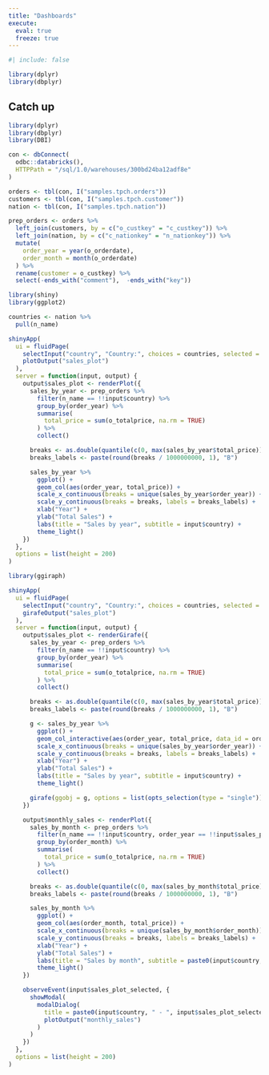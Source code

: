 ```yaml
---
title: "Dashboards"
execute: 
  eval: true
  freeze: true
---
```


```r
#| include: false

library(dplyr)
library(dbplyr)
```

## Catch up {.unnumbered}

```r
library(dplyr)
library(dbplyr)
library(DBI)

con <- dbConnect(
  odbc::databricks(),
  HTTPPath = "/sql/1.0/warehouses/300bd24ba12adf8e"
)

orders <- tbl(con, I("samples.tpch.orders"))
customers <- tbl(con, I("samples.tpch.customer"))
nation <- tbl(con, I("samples.tpch.nation"))

prep_orders <- orders %>% 
  left_join(customers, by = c("o_custkey" = "c_custkey")) %>% 
  left_join(nation, by = c("c_nationkey" = "n_nationkey")) %>% 
  mutate(
    order_year = year(o_orderdate), 
    order_month = month(o_orderdate)
  ) %>% 
  rename(customer = o_custkey) %>% 
  select(-ends_with("comment"),  -ends_with("key"))
```

```r
library(shiny)
library(ggplot2)
```


```r
countries <- nation %>% 
  pull(n_name)
```


```r
shinyApp(
  ui = fluidPage(
    selectInput("country", "Country:", choices = countries, selected = "FRANCE"),
    plotOutput("sales_plot")
  ),
  server = function(input, output) {
    output$sales_plot <- renderPlot({
      sales_by_year <- prep_orders %>%
        filter(n_name == !!input$country) %>%
        group_by(order_year) %>%
        summarise(
          total_price = sum(o_totalprice, na.rm = TRUE)
        ) %>%
        collect()

      breaks <- as.double(quantile(c(0, max(sales_by_year$total_price))))
      breaks_labels <- paste(round(breaks / 1000000000, 1), "B")

      sales_by_year %>%
        ggplot() +
        geom_col(aes(order_year, total_price)) +
        scale_x_continuous(breaks = unique(sales_by_year$order_year)) +
        scale_y_continuous(breaks = breaks, labels = breaks_labels) +
        xlab("Year") +
        ylab("Total Sales") +
        labs(title = "Sales by year", subtitle = input$country) +
        theme_light()
    })
  },
  options = list(height = 200)
)
```

```r
library(ggiraph)
```


```r
shinyApp(
  ui = fluidPage(
    selectInput("country", "Country:", choices = countries, selected = "FRANCE"),
    girafeOutput("sales_plot")
  ),
  server = function(input, output) {
    output$sales_plot <- renderGirafe({
      sales_by_year <- prep_orders %>%
        filter(n_name == !!input$country) %>%
        group_by(order_year) %>%
        summarise(
          total_price = sum(o_totalprice, na.rm = TRUE)
        ) %>%
        collect()

      breaks <- as.double(quantile(c(0, max(sales_by_year$total_price))))
      breaks_labels <- paste(round(breaks / 1000000000, 1), "B")

      g <- sales_by_year %>%
        ggplot() +
        geom_col_interactive(aes(order_year, total_price, data_id = order_year, tooltip = total_price)) +
        scale_x_continuous(breaks = unique(sales_by_year$order_year)) +
        scale_y_continuous(breaks = breaks, labels = breaks_labels) +
        xlab("Year") +
        ylab("Total Sales") +
        labs(title = "Sales by year", subtitle = input$country) +
        theme_light()

      girafe(ggobj = g, options = list(opts_selection(type = "single")))
    })

    output$monthly_sales <- renderPlot({
      sales_by_month <- prep_orders %>%
        filter(n_name == !!input$country, order_year == !!input$sales_plot_selected) %>%
        group_by(order_month) %>%
        summarise(
          total_price = sum(o_totalprice, na.rm = TRUE)
        ) %>%
        collect()

      breaks <- as.double(quantile(c(0, max(sales_by_month$total_price))))
      breaks_labels <- paste(round(breaks / 1000000000, 1), "B")

      sales_by_month %>%
        ggplot() +
        geom_col(aes(order_month, total_price)) +
        scale_x_continuous(breaks = unique(sales_by_month$order_month)) +
        scale_y_continuous(breaks = breaks, labels = breaks_labels) +
        xlab("Year") +
        ylab("Total Sales") +
        labs(title = "Sales by month", subtitle = paste0(input$country, " - ", input$sales_plot_selected)) +
        theme_light()
    })

    observeEvent(input$sales_plot_selected, {
      showModal(
        modalDialog(
          title = paste0(input$country, " - ", input$sales_plot_selected),
          plotOutput("monthly_sales")
        )
      )
    })
  },
  options = list(height = 200)
)
```
